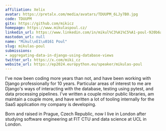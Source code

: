 ```yaml
---
affiliation: Xelix
avatar: https://pretalx.com/media/avatars/TDUUPM_6LJy7B0.jpg
code: TDUUPM
gitx: https://github.com/mikicz
homepage: https://www.mikulaspoul.cz/
linkedin_url: https://www.linkedin.com/in/mikul%C3%A1%C5%A1-poul-920b6a59/
mastodon_url: null
name: "Mikul\xE1\u0161 Poul"
slug: mikulas-poul
submissions:
- aggregating-data-in-django-using-database-views
twitter_url: https://x.com/miki_cz
website_url: https://ep2024.europython.eu/speaker/mikulas-poul
---
```


I've now been coding more years than not, and have been working with Django professionally for 10 years. Particular areas of interest to me are Django's ways of interacting with the database, testing using pytest, and data processing pipelines. I've written a couple minor public libraries, am maintain a couple more, and have written a lot of tooling internally for the SaaS application my company is developing.

Born and raised in Prague, Czech Republic, now I live in London after studying software engineering at FIT CTU and data science at UCL in London.
